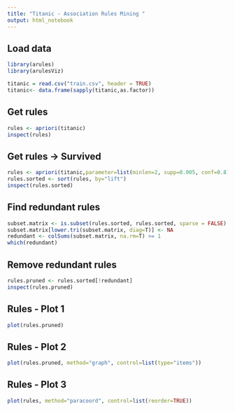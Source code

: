 ```yaml
---
title: "Titanic - Association Rules Mining "
output: html_notebook
---
```


## Load data
```r
library(arules)
library(arulesViz)

titanic = read.csv("train.csv", header = TRUE)
titanic<- data.frame(sapply(titanic,as.factor))
```

## Get rules
```r
rules <- apriori(titanic)
inspect(rules)
```

## Get rules -> Survived
```r
rules <- apriori(titanic,parameter=list(minlen=2, supp=0.005, conf=0.8),appearance=list(rhs=c("Survived=0", "Survived=1"),default="lhs"),control=list(verbose=F))
rules.sorted <- sort(rules, by="lift")
inspect(rules.sorted)
```

## Find redundant rules
```r
subset.matrix <- is.subset(rules.sorted, rules.sorted, sparse = FALSE)
subset.matrix[lower.tri(subset.matrix, diag=T)] <- NA
redundant <- colSums(subset.matrix, na.rm=T) >= 1
which(redundant)
```

## Remove redundant rules
```r
rules.pruned <- rules.sorted[!redundant]
inspect(rules.pruned)
```

## Rules - Plot 1
```r
plot(rules.pruned)
```

## Rules - Plot 2
```r

plot(rules.pruned, method="graph", control=list(type="items"))
```

## Rules - Plot 3
```r
plot(rules, method="paracoord", control=list(reorder=TRUE))
```

